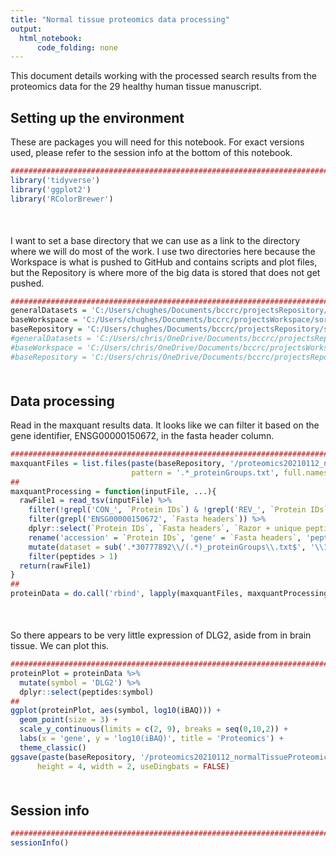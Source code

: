 ```yaml
---
title: "Normal tissue proteomics data processing"
output:
  html_notebook:
      code_folding: none
---
```


This document details working with the processed search results from the proteomics data for the 29 healthy human tissue manuscript.

## Setting up the environment

These are packages you will need for this notebook. For exact versions used, please refer to the session info at the bottom of this notebook.

```r
##########################################################################################
library('tidyverse')
library('ggplot2')
library('RColorBrewer')
```

<div style="margin-bottom:50px;"></div>

I want to set a base directory that we can use as a link to the directory where we will do most of the work. I use two directories here because the Workspace is what is pushed to GitHub and contains scripts and plot files, but the Repository is where more of the big data is stored that does not get pushed.

```r
##########################################################################################
generalDatasets = 'C:/Users/chughes/Documents/bccrc/projectsRepository/generalDatasets'
baseWorkspace = 'C:/Users/chughes/Documents/bccrc/projectsWorkspace/sorensenLab/relatedToDlg2'
baseRepository = 'C:/Users/chughes/Documents/bccrc/projectsRepository/sorensenLab/relatedToDlg2'
#generalDatasets = 'C:/Users/chris/OneDrive/Documents/bccrc/projectsRepository/generalDatasets'
#baseWorkspace = 'C:/Users/chris/OneDrive/Documents/bccrc/projectsWorkspace/sorensenLab/relatedToYbx1'
#baseRepository = 'C:/Users/chris/OneDrive/Documents/bccrc/projectsRepository/sorensenLab/relatedToYbx1'
```

<div style="margin-bottom:50px;"></div>

## Data processing

Read in the maxquant results data. It looks like we can filter it based on the gene identifier, ENSG00000150672, in the fasta header column.

```r
##########################################################################################
maxquantFiles = list.files(paste(baseRepository, '/proteomics20210112_normalTissueProteomicsPmid30777892/', sep = ''), 
                           pattern = '.*_proteinGroups.txt', full.names = TRUE)
##
maxquantProcessing = function(inputFile, ...){
  rawFile1 = read_tsv(inputFile) %>%
    filter(!grepl('CON_', `Protein IDs`) & !grepl('REV_', `Protein IDs`)) %>%
    filter(grepl('ENSG00000150672', `Fasta headers`)) %>%
    dplyr::select(`Protein IDs`, `Fasta headers`, `Razor + unique peptides`, iBAQ) %>%
    rename('accession' = `Protein IDs`, 'gene' = `Fasta headers`, 'peptides' = `Razor + unique peptides`) %>%
    mutate(dataset = sub('.*30777892\\/(.*)_proteinGroups\\.txt$', '\\1', inputFile)) %>%
    filter(peptides > 1)
  return(rawFile1)
}
##
proteinData = do.call('rbind', lapply(maxquantFiles, maxquantProcessing))
```

<div style="margin-bottom:50px;"></div>

So there appears to be very little expression of DLG2, aside from in brain tissue. We can plot this. 

```r
##########################################################################################
proteinPlot = proteinData %>%
  mutate(symbol = 'DLG2') %>%
  dplyr::select(peptides:symbol)
##
ggplot(proteinPlot, aes(symbol, log10(iBAQ))) +
  geom_point(size = 3) +
  scale_y_continuous(limits = c(2, 9), breaks = seq(0,10,2)) +
  labs(x = 'gene', y = 'log10(iBAQ)', title = 'Proteomics') +
  theme_classic()
ggsave(paste(baseRepository, '/proteomics20210112_normalTissueProteomicsPmid30777892/boxplot_dlg2ProteinExpressionProteomics.pdf', sep = ''),
      height = 4, width = 2, useDingbats = FALSE)
```

<div style="margin-bottom:50px;"></div>

## Session info

```r
##########################################################################################
sessionInfo()
```










